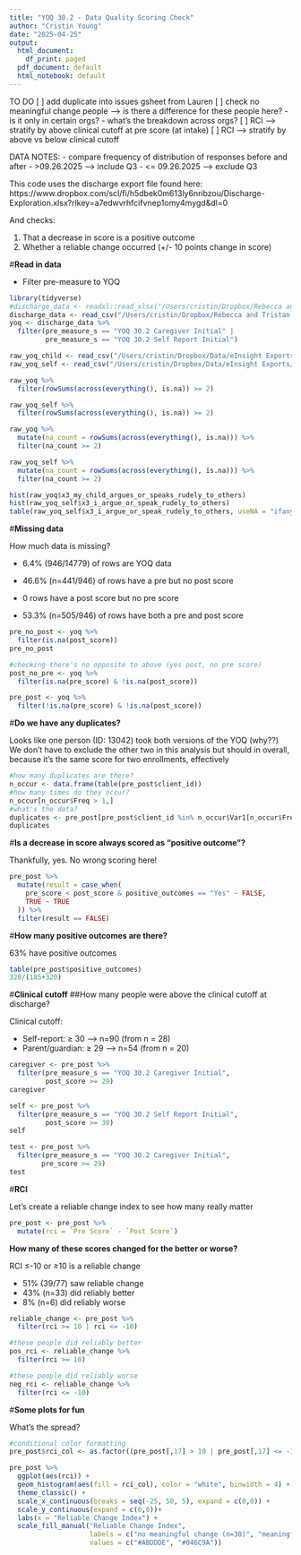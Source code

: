 ```yaml
---
title: "YOQ 30.2 - Data Quality Scoring Check"
author: "Cristin Young"
date: "2025-04-25"
output:
  html_document:
    df_print: paged
  pdf_document: default
  html_notebook: default
---
```

TO DO
[ ] add duplicate into issues gsheet from Lauren
[ ] check no meaningful change people --> is there a difference for these people here? 
    - is it only in certain orgs? 
    - what's the breakdown across orgs?
[ ] RCI --> stratify by above clinical cutoff at pre score (at intake)
[ ] RCI --> stratify by above vs below clinical cutoff


DATA NOTES: 
- compare frequency of distribution of responses before and after
- >09.26.2025 --> include Q3
- <= 09.26.2025 --> exclude Q3

This code uses the discharge export file found here: https://www.dropbox.com/scl/fi/h5dbek0m613ly6nribzou/Discharge-Exploration.xlsx?rlkey=a7edwvrhfcifvnep1omy4mygd&dl=0 

And checks: 

1. That a decrease in score is a positive outcome
2. Whether a reliable change occurred (+/- 10 points change in score)

#**Read in data**

- Filter pre-measure to YOQ
```r
library(tidyverse)
#discharge_data <- readxl::read_xlsx("/Users/cristin/Dropbox/Rebecca and Tristan and Cristin/EInsight Data/Exploration Set (edited)/2025_04/Discharge Exploration-all data.xlsx", na = c("NA", "-", ""))
discharge_data <- read_csv("/Users/cristin/Dropbox/Rebecca and Tristan and Cristin/EInsight Data/discharge_data_clean.csv")
yoq <- discharge_data %>% 
  filter(pre_measure_s == "YOQ 30.2 Caregiver Initial" |
         pre_measure_s == "YOQ 30.2 Self Report Initial")

raw_yoq_child <- read_csv("/Users/cristin/Dropbox/Data/eInsight Exports/Other exports/YOQ_data_2025-09-29.csv", na = c("-", "", "NA", "N/A")) %>% janitor::clean_names()
raw_yoq_self <- read_csv("/Users/cristin/Dropbox/Data/eInsight Exports/Other exports/YOQ_data_self-2025-09-29.csv", na = c("-", "", "NA", "N/A")) %>% janitor::clean_names()

raw_yoq %>%
  filter(rowSums(across(everything(), is.na)) >= 2)

raw_yoq_self %>%
  filter(rowSums(across(everything(), is.na)) >= 2)

raw_yoq %>%
  mutate(na_count = rowSums(across(everything(), is.na))) %>% 
  filter(na_count >= 2)

raw_yoq_self %>%
  mutate(na_count = rowSums(across(everything(), is.na))) %>% 
  filter(na_count >= 2)

hist(raw_yoq$x3_my_child_argues_or_speaks_rudely_to_others)
hist(raw_yoq_self$x3_i_argue_or_speak_rudely_to_others)
table(raw_yoq_self$x3_i_argue_or_speak_rudely_to_others, useNA = "ifany")
```

#**Missing data**

How much data is missing? 

- 6.4% (946/14779) of rows are YOQ data

- 46.6% (n=441/946) of rows have a pre but no post score

- 0 rows have a post score but no pre score

- 53.3% (n=505/946) of rows have both a pre and post score
```r
pre_no_post <- yoq %>% 
  filter(is.na(post_score))
pre_no_post

#checking there's no opposite to above (yes post, no pre score)
post_no_pre <- yoq %>% 
  filter(is.na(pre_score) & !is.na(post_score))

pre_post <- yoq %>% 
  filter(!is.na(pre_score) & !is.na(post_score))
```

#**Do we have any duplicates?**

Looks like one person (ID: 13042) took both versions of the YOQ (why??)
We don't have to exclude the other two in this analysis but should in overall, because it's the same score for two enrollments, effectively
```r
#how many duplicates are there?
n_occur <- data.frame(table(pre_post$client_id))
#how many times do they occur?
n_occur[n_occur$Freq > 1,]
#what's the data? 
duplicates <- pre_post[pre_post$client_id %in% n_occur$Var1[n_occur$Freq > 1],]
duplicates
```

#**Is a decrease in score always scored as "positive outcome"?**

Thankfully, yes. No wrong scoring here!
```r
pre_post %>% 
  mutate(result = case_when(
    pre_score < post_score & positive_outcomes == "Yes" ~ FALSE,
    TRUE ~ TRUE
  )) %>% 
  filter(result == FALSE)
```

#**How many positive outcomes are there?**

63% have positive outcomes
```r
table(pre_post$positive_outcomes)
320/(185+320)
```

#**Clinical cutoff**
##How many people were above the clinical cutoff at discharge?

Clinical cutoff:

  - Self-report: ≥ 30 --> n=90 (from n = 28)
  - Parent/guardian: ≥ 29 --> n=54 (from n = 20)
```r
caregiver <- pre_post %>% 
  filter(pre_measure_s == "YOQ 30.2 Caregiver Initial",
         post_score >= 29)
caregiver

self <- pre_post %>% 
  filter(pre_measure_s == "YOQ 30.2 Self Report Initial",
         post_score >= 30)
self

test <- pre_post %>% 
  filter(pre_measure_s == "YOQ 30.2 Caregiver Initial",
        pre_score >= 29)
test
```

#**RCI**

Let's create a reliable change index to see how many really matter
```r
pre_post <- pre_post %>% 
  mutate(rci = `Pre Score` - `Post Score`)
```


**How many of these scores changed for the better or worse?**

RCI ≤-10 or ≥10 is a reliable change

- 51% (39/77) saw reliable change
- 43% (n=33) did reliably better
- 8% (n=6) did reliably worse
```r
reliable_change <- pre_post %>% 
  filter(rci >= 10 | rci <= -10)

#these people did reliably better
pos_rci <- reliable_change %>% 
  filter(rci >= 10)

#these people did reliably worse
neg_rci <- reliable_change %>% 
  filter(rci <= -10)
```

#**Some plots for fun**

What's the spread?
```r
#conditional color formatting
pre_post$rci_col <- as.factor((pre_post[,17] > 10 | pre_post[,17] <= -10)*1)

pre_post %>% 
  ggplot(aes(rci)) + 
  geom_histogram(aes(fill = rci_col), color = "white", binwidth = 4) +
  theme_classic() +
  scale_x_continuous(breaks = seq(-25, 50, 5), expand = c(0,0)) +
  scale_y_continuous(expand = c(0,0))+
  labs(x = "Reliable Change Index") +
  scale_fill_manual("Reliable Change Index",
                    labels = c("no meaningful change (n=38)", "meaningful change (n=39)"), 
                    values = c("#ABDDDE", "#046C9A"))
```


